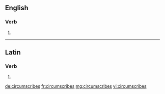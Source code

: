==English==

===Verb===
{{head|en|verb form}}

# {{en-third-person singular of|circumscribe}}

----

==Latin==

===Verb===
{{la-verb-form|circumscrībēs}}

# {{inflection of|circumscrībō||2|s|futr|actv|indc|lang=la}}

[[de:circumscribes]]
[[fr:circumscribes]]
[[mg:circumscribes]]
[[vi:circumscribes]]